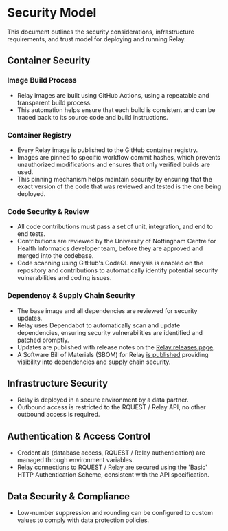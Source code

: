 
# Security Model

This document outlines the security considerations, infrastructure requirements, and trust model for deploying and running Relay.

## Container Security

### Image Build Process
- Relay images are built using GitHub Actions, using a repeatable and transparent build process. 
- This automation helps ensure that each build is consistent and can be traced back to its source code and build instructions.

### Container Registry
- Every Relay image is published to the GitHub container registry. 
- Images are pinned to specific workflow commit hashes, which prevents unauthorized modifications and ensures that only verified builds are used. 
- This pinning mechanism helps maintain security by ensuring that the exact version of the code that was reviewed and tested is the one being deployed.

### Code Security & Review
- All code contributions must pass a set of unit, integration, and end to end tests. 
- Contributions are reviewed by the University of Nottingham Centre for Health Informatics developer team, before they are approved and merged into the codebase.
- Code scanning using GitHub's CodeQL analysis is enabled on the repository and contributions to automatically identify potential security vulnerabilities and coding issues.

### Dependency & Supply Chain Security
- The base image and all dependencies are reviewed for security updates.
- Relay uses Dependabot to automatically scan and update dependencies, ensuring security vulnerabilities are identified and patched promptly.
- Updates are published with release notes on the [Relay releases page](https://github.com/Health-Informatics-UoN/hutch-relay/releases). 
- A Software Bill of Materials (SBOM) for Relay [is published](https://github.com/Health-Informatics-UoN/hutch-relay/network/dependencies) providing visibility into dependencies and supply chain security.

## Infrastructure Security

- Relay is deployed in a secure environment by a data partner. 
- Outbound access is restricted to the RQUEST / Relay API, no other outbound access is required.

## Authentication & Access Control
- Credentials (database access, RQUEST / Relay authentication) are managed through environment variables.
- Relay connections to RQUEST / Relay are secured using the 'Basic' HTTP Authentication Scheme, consistent with the API specification.

## Data Security & Compliance
- Low-number suppression and rounding can be configured to custom values to comply with data protection policies.
